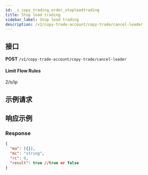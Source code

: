 ```yaml
---
id: _s_copy_trading_order_stopleadtrading
title: Stop lead trading
sidebar_label: Stop lead trading
description: /v1/copy-trade-account/copy-trade/cancel-leader
---
```


## 接口

**POST** `/v1/copy-trade-account/copy-trade/cancel-leader`

#### **Limit Flow Rules**

2/s/ip

## 示例请求

## 响应示例

### Response

```json
{
  "ma": [{}],
  "mc": "string",
  "rc": 0,
  "result": true //true or false
}
```
